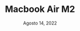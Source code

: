 ---
title: 'Macbook Air M2'
date: 'Agosto 14, 2022'
image: '/assets/blog-assets/macbook-air-m2.webp'
categoryImg: <IoGitNetworkSharp />
category: 'Tecnología'
---